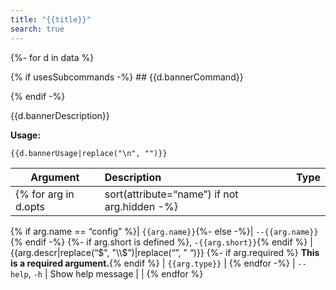 ```yaml
---
title: "{{title}}"
search: true
---
```

{%- for d in data %}

{% if usesSubcommands -%}
## {{d.bannerCommand}}

{% endif -%}

{{d.bannerDescription}}

**Usage:**

`{{d.bannerUsage|replace("\n", "`\n\n`")}}`

| Argument | Description | Type |
|-|:----|-:
{% for arg in d.opts|sort(attribute="name") if not arg.hidden -%}

{% if arg.name == "config" %}| `{{arg.name}}`{%- else -%}| `--{{arg.name}}`{% endif -%}
{%- if arg.short is defined %}, `-{{arg.short}}`{% endif %} | {{arg.descr|replace("$", "\\$")|replace("\n", " ")}}
{%- if arg.required %} **This is a required argument.**{% endif %} | `{{arg.type}}` |
{% endfor -%}
| `--help`, `-h` | Show help message |  |
{% endfor %}

